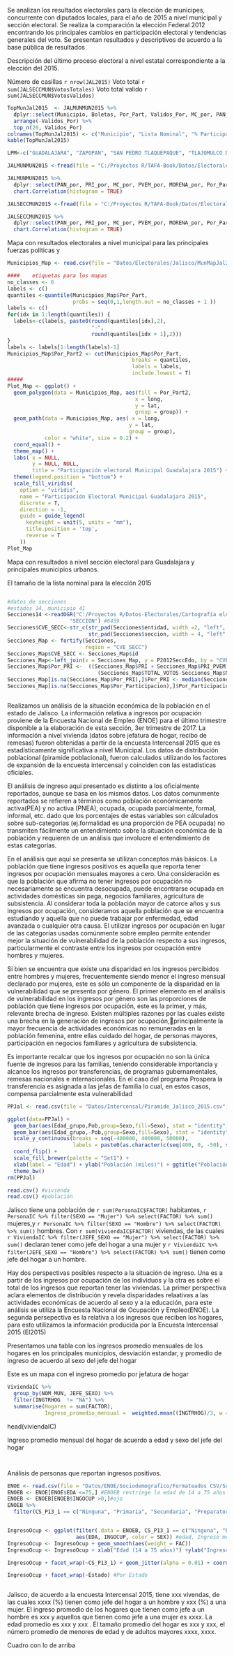 \section{Capítulo 6 Estudio de Caso; Guadalajara}

Se analizan los resultados electorales para la elección de municipes, concurrente con diputados locales, para el año de 2015 a nivel municipal y sección electoral. Se realiza la comparación la elección Federal 2012 encontrando los principales cambios en participación electoral y tendencias generales del voto. Se presentan resultados y descriptivos de acuerdo a la base pública de resultados 



\subsection{Guadalajara, Descriptivos del voto }

Descripción del último proceso electoral a nivel estatal correspondiente a la elección del 2015. 

Número de casillas `r nrow(JAL2015)`
Voto total `r sum(JALSECCMUN$VotosTotales)`
Voto total valido `r sum(JALSECCMUN$VotosValidos)`


```r
TopMunJal2015  <- JALMUNMUN2015 %>%
  dplyr::select(Municipio, Boletas, Por_Part, Validos_Por, MC_por, PAN_por, PRI_por) %>% #Porcentaje de la lista nominal que tiene cada municipio
  arrange(-Validos_Por) %>%
  top_n(20, Validos_Por)
colnames(TopMunJal2015) <- c("Municipio", "Lista Nominal", "% Participación", "% estatalvalidos" , "% MC", "% PAN", "% PRI")
kable(TopMunJal2015)

LPM<-c("GUADALAJARA", "ZAPOPAN", "SAN PEDRO TLAQUEPAQUE", "TLAJOMULCO DE ZUÑIGA", "TONALÁ") #lista de los 5 principales municipios

```


```r
JALMUNMUN2015 <-fread(file = "C:/Proyectos R/TAFA-Book/Datos/Electorales/Jalisco/JALMUNMUN.csv")

JALMUNMUN2015 %>%
  dplyr::select(PAN_por, PRI_por, MC_por, PVEM_por, MORENA_por, Por_Part) %>%
  chart.Correlation(histogram = TRUE)
```


```r
JALSECCMUN2015 <-fread(file = "C:/Proyectos R/TAFA-Book/Datos/Electorales/Jalisco/JALSECCMUN2015.csv")

JALSECCMUN2015 %>%
  dplyr::select(PAN_por, PRI_por, MC_por, PVEM_por, MORENA_por, Por_Part) %>%
  chart.Correlation(histogram = TRUE)
```

Mapa con resultados electorales a nivel municipal para las principales fuerzas políticas y 
```r

Municipios_Map <- read.csv(file = "Datos/Electorales/Jalisco/MunMapJal2015.csv")

####    etiquetas para los mapas
no_classes <- 6
labels <- c()
quantiles <-quantile(Municipios_Map$Por_Part,
                     probs = seq(0,1,length.out = no_classes + 1 ))
labels <- c()
for(idx in 1:length(quantiles)) {
  labels<-c(labels, paste0(round(quantiles[idx],2),
                           "-",
                           round(quantiles[idx + 1],2)))
}
labels <- labels[1:length(labels)-1]
Municipios_Map$Por_Part2 <- cut(Municipios_Map$Por_Part,
                                        breaks = quantiles, 
                                        labels = labels, 
                                        include.lowest = T)
#####
Plot_Map <- ggplot() +
  geom_polygon(data = Municipios_Map, aes(fill = Por_Part2, 
                                         x = long,
                                         y = lat, 
                                         group = group)) +
  geom_path(data = Municipios_Map, aes( x = long, 
                                       y = lat, 
                                       group = group),
            color = "white", size = 0.2) +
  coord_equal() +
  theme_map() +
  labs( x = NULL, 
        y = NULL, NULL,
        title = "Participación electoral Municipal Guadalajara 2015") +
  theme(legend.position = "bottom") +
  scale_fill_viridis(
    option = "viridis",
    name = "Participación Electoral Municipal Guadalajara 2015",
    discrete = T,
    direction = -1,
    guide = guide_legend(
      keyheight = unit(5, units = "mm"),
      title.position = 'top',
      reverse = T
    ))
Plot_Map
```

Mapa con resultados a nivel sección electoral para Guadalajara y principales municipios urbanos. 

El tamaño de la lista nominal para la elección 2015 


```r
```

```r
#datos de secciones
#estados 14, municipio 41 
Secciones14 <-readOGR("C:/Proyectos R/Datos-Electorales/Cartografía electoral/14/SECCION.shp", 
                    "SECCION") #6459
Secciones$CVE_SECC<-str_c(str_pad(Secciones$entidad, width =2, "left", "0"),
                          str_pad(Secciones$seccion, width = 4, "left", "0"))
Secciones_Map <- fortify(Secciones, 
                         region = "CVE_SECC")
Secciones_Map$CVE_SECC <- Secciones_Map$id
Secciones_Map<-left_join(x = Secciones_Map, y = P2012SeccEdo, by = "CVE_SECC")
Secciones_Map$Por_PRI <-  ((Secciones_Map$PRI + Secciones_Map$PRI_PVEM) /
                             (Secciones_Map$TOTAL_VOTOS-Secciones_Map$NUM_VOTOS_NULOS))*100
Secciones_Map[is.na(Secciones_Map$Por_PRI),]$Por_PRI <- median(Secciones_Map$Por_PRI,na.rm = TRUE) #imputando el valor de las medianas
Secciones_Map[is.na(Secciones_Map$Por_Participacion),]$Por_Participacion <- median(Secciones_Map$Por_Participacion,na.rm = TRUE) #imputando el valor de las medianas
```

```r
```


\subsection{Jalisco, Sociodemográficos }

Realizamos un análisis de la situación económica de la población en el estado de Jalisco. La información relativa a ingresos por ocupación proviene de la Encuesta Nacional de Empleo (ENOE) para el último trimestre disponible a la elaboración de esta sección, 3er trimestre de 2017. La información a nivel vivienda (datos sobre jefatura de hogar, recibo de remesas) fueron obtenidas a partir de la encuesta Intercensal 2015 que es estadísticamente significativa a nivel Municipal. Los datos de distribución poblacional (piramide poblacional), fueron calculados utilizando los factores de expansión de la encuesta intercensal y coinciden con las estadísticas oficiales.

El análisis de ingreso aquí presentado es distinto a los oficialmente reportados, aunque se basa en los mismos datos. Los datos comunmente reportados se refieren a términos como población económicamente activa(PEA) y no activa (PNEA), ocupada, ocupada parcialmente, formal, informal, etc. dado que los porcentajes de estas variables son cálculados sobre sub-categorias (ej.formalidad es una proporción de PEA ocupada) no transmiten fácilmente un entendimiento sobre la situación económica de la población y requieren de un análisis que involucre el entendimiento de estas categorías. 

En el análisis que aquí se presenta se utilizan conceptos más básicos. La población que tiene ingresos positivos es aquella que reporta tener ingresos por ocupación mensuales mayores a cero. Una consideración es que la población que afirma no tener ingresos por ocupación no necesariamente se encuentra desocupada, puede encontrarse ocupada en actividades domésticas sin paga, negocios familiares, agricultura de subsistencia. Al considerar toda la población mayor de catorce años y sus ingresos por ocupación, consideramos aquella población que se encuentra estudiando y aquella que no puede trabajar por enfermedad, edad avanzada o cualquier otra causa. El utilizar ingresos por ocupación en lugar de las categorías usadas comúnmente sobre empleo permite entender mejor la situación de vulnerabilidad de la población respecto a sus ingresos, particularmente el contraste entre los ingresos por ocupación entre hombres y mujeres.

Si bien se encuentra que existe una disparidad en los ingresos percibidos entre hombres y mujeres, frecuentemente siendo menor el ingreso mensual declarado por mujeres, este es sólo un componente de la disparidad en la vulnerabilidad que se presenta por género. El primer elemento en el análisis de vulnerabilidad en los ingresos por género son las proporciones de población que tiene ingresos por ocupación, este es la primer, y más, relevante brecha de ingreso. Existen múltiples razones por las cuales existe una brecha en la generación de ingresos por ocupación,principalmente la mayor frecuencia de actividades económicas no remuneradas en la población femenina, entre ellas cuidado del hogar, de personas mayores, participación en negocios familiares y agricultura de subsistencia. 

Es importante recalcar que los ingresos por ocupación no son la única fuente de ingresos para las familias, teniendo considerable importancia y alcance los ingresos por transferencias, de programas gubernamentales, remesas nacionales e internacionales. En el caso del programa Prospera la transferencia es asignada a las jefas de familia lo cual, en estos casos, compensa parcialmente esta vulnerabilidad

```r

PPJal <- read.csv(file = "Datos/Intercensal/Piramide_Jalisco_2015.csv")

ggplot(data=PPJal) +
  geom_bar(aes(Edad_grupo,Pob,group=Sexo,fill=Sexo), stat = "identity",subset(PPJal,PPJal$Sexo=="Mujer"), width = .8) +
  geom_bar(aes(Edad_grupo,-Pob,group=Sexo,fill=Sexo), stat = "identity",subset(PPJal,PPJal$Sexo=="Hombre"), width = .8) +
  scale_y_continuous(breaks = seq(-400000, 400000, 50000), 
                     labels = paste0(as.character(c(seq(400, 0, -50), seq(50, 400, 50))))) + 
  coord_flip() + 
  scale_fill_brewer(palette = "Set1") + 
  xlab(label = "Edad") + ylab("Población (miles)") + ggtitle("Población Jalisco, Encuesta Intercensal 2015") +
  theme_bw()
rm(PPJal)

read.csv() #vivienda
read.csv() #población

```

Jalisco tiene una población de `r sum(PersonaIC$FACTOR)` habitantes, `r PersonaIC %>% filter(SEXO == "Mujer") %>% select(FACTOR) %>% sum()` mujeres,y  `r PersonaIC %>% filter(SEXO == "Hombre") %>% select(FACTOR) %>% sum()` hombres. Con `r sum(viviendaIC$FACTOR)` viviendas, de las cuales `r ViviendaIC %>% filter(JEFE_SEXO == "Mujer") %>% select(FACTOR) %>% sum()` declaran tener como jefe del hogar a una mujer y `r ViviendaIC %>% filter(JEFE_SEXO == "Hombre") %>% select(FACTOR) %>% sum()` tienen como jefe del hogar a un hombre. 

Hay dos perspectivas posibles respecto a la situación de ingreso. Una es a partir de los ingresos por ocupación de los individuos y la otra es sobre el total de los ingresos que reportan tener las viviendas. La primer perspectiva aclara elementos de distribución y revela disparidades relaativas a las actividades económicas de acuerdo al sexo y a la educación, para este análisis se utiliza la Encuesta Nacional de Ocupación y Empleo(ENOE). La segunda persepectiva es la relativa a los ingresos que reciben los hogares, para esto utilizamos la información producida por la Encuesta Intercensal 2015 (EI2015)

Presentamos una tabla con los ingresos promedio mensuales de los hogares en los principales municipios, desviación estandar, y promedio de ingreso de acuerdo al sexo del jefe del hogar

Este es un mapa con el ingreso promedio por jefatura de hogar

```r


ViviendaIC %>% 
  group_by(NOM_MUN, JEFE_SEXO) %>% 
  filter(INGTRHOG  != "NA") %>% 
  summarise(Hogares = sum(FACTOR), 
            Ingreso_promedio_mensual =  weighted.mean((INGTRHOG)/3, w = FACTOR))
```
head(viviendaIC)


Ingreso promedio mensual del hogar de acuerdo a edad y sexo del jefe del hogar 

```r

```


```r
```



Análisis de personas que reportan ingresos positivos.


```r
ENOE <- read.csv(file = "Datos/ENOE/Sociodemografico/Formateados CSV/Sdem317.csv")
ENOEB <- ENOE[ENOE$EDA <=75,] #ENOEB restringe la edad de 14 a 75 años para comparación de ingreso salarial 
ENOEB <- ENOEB[ENOEB$INGOCUP >0,]#ojo
ENOEB %>%
  filter(CS_P13_1 == c("Ninguna", "Primaria", "Secundaria", "Preparatoria o bach", "Carrera técnica", "Profesional"))


IngresoOcup <- ggplot(filter(.data = ENOEB, CS_P13_1 == c("Ninguna", "Primaria", "Secundaria", "Preparatoria o bach", "Carrera técnica", "Profesional")), 
                      aes(EDA, INGOCUP, color = SEX)) #edad, Ingreso mensual, sexo, todas las escolaridades 
IngresoOcup <- IngresoOcup + geom_smooth(aes(weight = FAC))
IngresoOcup <- IngresoOcup + xlab("Edad (14 a 75 años)") +ylab("Ingreso Mensual")  + ggtitle("Ingreso Mensual declarado por  Sexo(ENOE, II 2015) ")

IngresoOcup + facet_wrap(~CS_P13_1) + geom_jitter(alpha = 0.01) + coord_cartesian( xlim = c(0, 75), ylim = c(0, 25000))#
```


```r
IngresoOcup + facet_wrap(~Estado) #Por Estado 
```



```r
```

\subsection{Guadalajara, Análisis a nivel vivienda}

Jalisco, de acuerdo a la encuesta Intercensal 2015, tiene xxx vivendas, de las cuales xxxx (%) tienen como jefe del hogar a un hombre y xxx (%) a una mujer. El ingreso promedio de los hogares que tienen como jefe a un hombre es xxx y aquellos que tienen como jefe a una mujer es xxxx. La edad promedio es xxx y xxx . El tamaño promedio del hogar es xxx y xxx, el número promedio de menores de edad y de adultos mayores xxxx, xxxx. 

Cuadro con lo de arriba 


```r




```

```r
```

```r
```


\subsection{Guadalajara, Ingreso }


\subsection{Guadalajara, Modelo a nivel municipal }